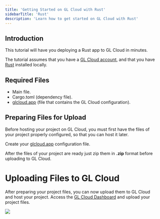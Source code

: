 ```yaml
---
title: 'Getting Started on GL Cloud with Rust'
sidebarTitle: 'Rust'
description: 'Learn how to get started on GL Cloud with Rust'
---
```


## Introduction
This tutorial will have you deploying a Rust app to GL Cloud in minutes.

The tutorial assumes that you have a [GL Cloud account](https://glcloud.app/login), and that you have [Rust](https://www.rust-lang.org/pt-BR/tools/install) installed locally.

## Required Files
- Main file.
- Cargo.toml (dependency file).
- [glcloud.app](./how-to-create-your-glcloud-configuration-file) (file that contains the GL Cloud configuration).

## Preparing Files for Upload
Before hosting your project on GL Cloud, you must first have the files of your project properly configured, so that you can host it later.

Create your [glcloud.app](./how-to-create-your-glcloud-configuration-file) configuration file.

After the files of your project are ready just zip them in **.zip** format before uploading to GL Cloud.

# Uploading Files to GL Cloud

After preparing your project files, you can now upload them to GL Cloud and host your project.
Access the [GL Cloud Dashboard](https://glcloud.app/dashboard/upload) and upload your project files.

<Frame>
  <img src="/images/uploading.gif" style={{ borderRadius: '0.5rem' }} />
</Frame>
